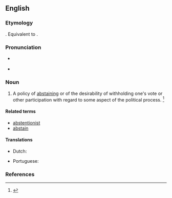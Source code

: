 ==English==
{{wikipedia}}

===Etymology===
{{der|en|fr|abstentionnisme}}. Equivalent to {{suffix|en|abstention|ism}}.

===Pronunciation===
* {{a|RP}} {{IPA|en|/əbˈstɛn.ʃn̩.ɪz.m̩/}}
* {{a|US}} {{IPA|en|/æbˈstɛn.ʃn̩.ɪz.m̩/|/æbˈstɛn.t͡ʃn̩.ɪz.m̩/|/əbˈstɛn.ʃn̩.ɪz.m̩/|/əbˈstɛn.t͡ʃn̩.ɪz.m̩/}}

===Noun===
{{en-noun|~}}

# A policy of [[abstaining]] or of the desirability of withholding one's vote or other participation with regard to some aspect of the political process. {{defdate|First attested in the mid 20<sup>th</sup> century.}}<ref name=SOED>{{R:SOED5|page=9}}</ref>
#: {{ux|en|'''Abstentionism''' is a manifestation of political independence.}}

====Related terms====
* [[abstentionist]]
* [[abstain]]

====Translations====
{{trans-top|policy of abstaining from political participation}}
* Dutch: {{t|nl|abstentionisme|n}}
{{trans-mid}}
* Portuguese: {{t|pt|abstencionismo|m}}
{{trans-bottom}}

===References===
<references/>